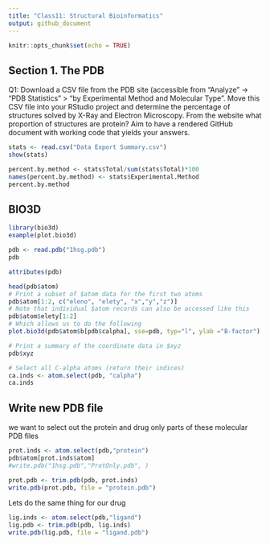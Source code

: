 ```yaml
---
title: "Class11: Structural Bioinformatics"
output: github_document
---
```


```r
knitr::opts_chunk$set(echo = TRUE)
```

## Section 1. The PDB

Q1: Download a CSV file from the PDB site (accessible from “Analyze” -> “PDB Statistics” > “by Experimental Method and Molecular Type”. Move this CSV file into your RStudio project and determine the percentage of structures solved by X-Ray and Electron Microscopy. From the website what proportion of structures are protein? Aim to have a rendered GitHub document with working code that yields your answers.
```r
stats <- read.csv("Data Export Summary.csv")
show(stats)
```

```r
percent.by.method <- stats$Total/sum(stats$Total)*100
names(percent.by.method) <- stats$Experimental.Method
percent.by.method

```

## BIO3D
```r
library(bio3d)
example(plot.bio3d)
```

```r
pdb <- read.pdb("1hsg.pdb")
pdb
```

```r
attributes(pdb)
```

```r
head(pdb$atom)
# Print a subset of $atom data for the first two atoms  
pdb$atom[1:2, c("eleno", "elety", "x","y","z")]
# Note that individual $atom records can also be accessed like this  
pdb$atom$elety[1:2]
# Which allows us to do the following  
plot.bio3d(pdb$atom$b[pdb$calpha], sse=pdb, typ="l", ylab ="B-factor")
```
```r
# Print a summary of the coordinate data in $xyz
pdb$xyz

```

```r
# Select all C-alpha atoms (return their indices)  
ca.inds <- atom.select(pdb, "calpha") 
ca.inds

```

## Write new PDB file
we want to select out the protein and drug only parts of these molecular PDB files
```r
prot.inds <- atom.select(pdb,"protein")
pdb$atom[prot.inds$atom]
#write.pdb("1hsg.pdb","ProtOnly.pdb", )
```
```r
prot.pdb <- trim.pdb(pdb, prot.inds)
write.pdb(prot.pdb, file = "protein.pdb")
```

Lets do the same thing for our drug
```r
lig.inds <- atom.select(pdb,"ligand") 
lig.pdb <- trim.pdb(pdb, lig.inds)
write.pdb(lig.pdb, file = "ligand.pdb")
```

